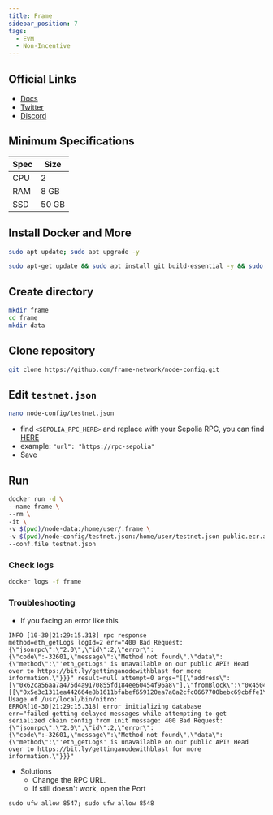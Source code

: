 ```yaml
---
title: Frame
sidebar_position: 7
tags:
  - EVM 
  - Non-Incentive
---
```


## Official Links

- [Docs](https://www.docs.frame.xyz/validator)
- [Twitter](https://x.com/frame_xyz)
- [Discord](https://discord.gg/framexyz)

## Minimum Specifications

| Spec | Size |
|----------|----------|
| CPU | 2 |
| RAM |  8 GB |
| SSD | 50 GB |

## Install Docker and More

```bash 
sudo apt update; sudo apt upgrade -y
```

```bash 
sudo apt-get update && sudo apt install git build-essential -y && sudo apt install apt-transport-https ca-certificates curl software-properties-common -y && curl -fsSL https://download.docker.com/linux/ubuntu/gpg | sudo apt-key add - && sudo add-apt-repository "deb [arch=amd64] https://download.docker.com/linux/ubuntu focal stable" && sudo apt-get install docker-ce docker-ce-cli containerd.io docker-compose-plugin -y
```

## Create directory

```bash
mkdir frame
cd frame
mkdir data
```

## Clone repository

```bash
git clone https://github.com/frame-network/node-config.git
```

## Edit `testnet.json`

```bash 
nano node-config/testnet.json
```

- find `<SEPOLIA_RPC_HERE>` and replace with your Sepolia RPC, you can find [HERE](https://chainlist.org/chain/11155111)
-  example: `"url": "https://rpc-sepolia"`
- Save

## Run

```bash
docker run -d \
--name frame \
--rm \
-it \
-v $(pwd)/node-data:/home/user/.frame \
-v $(pwd)/node-config/testnet.json:/home/user/testnet.json public.ecr.aws/o8e2k8j7/nitro-node:frame \
--conf.file testnet.json
```

### Check logs

```bash
docker logs -f frame
```

### Troubleshooting

- If you facing an error like this

```
INFO [10-30|21:29:15.318] rpc response                             method=eth_getLogs logId=2 err="400 Bad Request: {\"jsonrpc\":\"2.0\",\"id\":2,\"error\":{\"code\":-32601,\"message\":\"Method not found\",\"data\":{\"method\":\"'eth_getLogs' is unavailable on our public API! Head over to https://bit.ly/gettinganodewithblast for more information.\"}}}" result=null attempt=0 args="[{\"address\":[\"0x62ca56aa7a475d4a9170855fd184ee60454f96a8\"],\"fromBlock\":\"0x4504c7\",\"toBlock\":\"0x4504c7\",\"topics\":[[\"0x5e3c1311ea442664e8b1611bfabef659120ea7a0a2cfc0667700bebc69cbffe1\"]]}]"
Usage of /usr/local/bin/nitro:
ERROR[10-30|21:29:15.318] error initializing database              err="failed getting delayed messages while attempting to get serialized chain config from init message: 400 Bad Request: {\"jsonrpc\":\"2.0\",\"id\":2,\"error\":{\"code\":-32601,\"message\":\"Method not found\",\"data\":{\"method\":\"'eth_getLogs' is unavailable on our public API! Head over to https://bit.ly/gettinganodewithblast for more information.\"}}}"
```

- Solutions
    - Change the RPC URL.
    - If still doesn't work, open the Port

```
sudo ufw allow 8547; sudo ufw allow 8548
```

